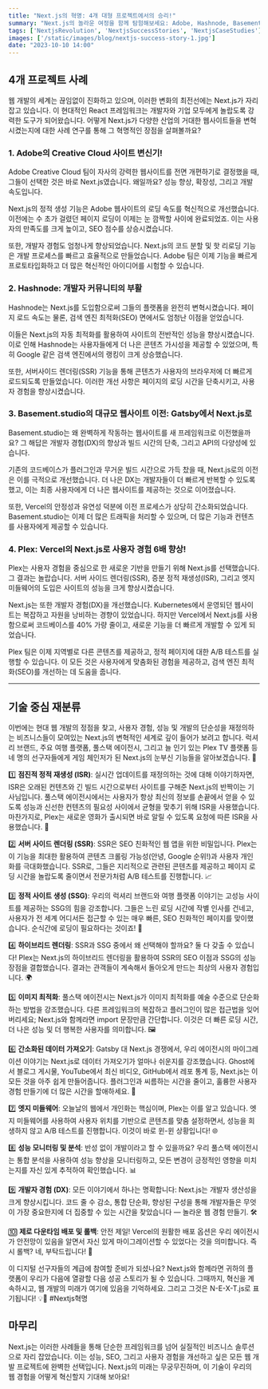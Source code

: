 ```yaml
---
title: "Next.js의 혁명: 4개 대형 프로젝트에서의 승리!"
summary: "Next.js의 놀라운 여정을 함께 탐험해보세요: Adobe, Hashnode, Basement.studio, 그리고 Plex가 어떻게 이 혁신적인 프레임워크로 웹 경험을 혁명적으로 변화시켰는지 알아보는 시간입니다!"
tags: ['NextjsRevolution', 'NextjsSuccessStories', 'NextjsCaseStudies']
images: ['/static/images/blog/nextjs-success-story-1.jpg']
date: "2023-10-10 14:00"
---
```


<TOCInline toc={props.toc} asDisclosure />

## 4개 프로젝트 사례

웹 개발의 세계는 끊임없이 진화하고 있으며, 이러한 변화의 최전선에는 Next.js가 자리 잡고 있습니다. 이 현대적인 React 프레임워크는 개발자와 기업 모두에게 놀랍도록 강력한 도구가 되어왔습니다. 어떻게 Next.js가 다양한 산업의 거대한 웹사이트들을 변혁시켰는지에 대한 사례 연구를 통해 그 혁명적인 장점을 살펴볼까요?

### 1. **Adobe의 Creative Cloud 사이트 변신기!**

Adobe Creative Cloud 팀이 자사의 강력한 웹사이트를 전면 개편하기로 결정했을 때, 그들이 선택한 것은 바로 Next.js였습니다. 왜일까요? 성능 향상, 확장성, 그리고 개발 속도입니다.

Next.js의 정적 생성 기능은 Adobe 웹사이트의 로딩 속도를 혁신적으로 개선했습니다. 이전에는 수 초가 걸렸던 페이지 로딩이 이제는 눈 깜짝할 사이에 완료되었죠. 이는 사용자의 만족도를 크게 높이고, SEO 점수를 상승시켰습니다.

또한, 개발자 경험도 엄청나게 향상되었습니다. Next.js의 코드 분할 및 핫 리로딩 기능은 개발 프로세스를 빠르고 효율적으로 만들었습니다. Adobe 팀은 이제 기능을 빠르게 프로토타입화하고 더 많은 혁신적인 아이디어를 시험할 수 있습니다.

### 2. **Hashnode: 개발자 커뮤니티의 부활**

Hashnode는 Next.js를 도입함으로써 그들의 플랫폼을 완전히 변혁시켰습니다. 페이지 로드 속도는 물론, 검색 엔진 최적화(SEO) 면에서도 엄청난 이점을 얻었습니다.

이들은 Next.js의 자동 최적화를 활용하여 사이트의 전반적인 성능을 향상시켰습니다. 이로 인해 Hashnode는 사용자들에게 더 나은 콘텐츠 가시성을 제공할 수 있었으며, 특히 Google 같은 검색 엔진에서의 랭킹이 크게 상승했습니다.

또한, 서버사이드 렌더링(SSR) 기능을 통해 콘텐츠가 사용자의 브라우저에 더 빠르게 로드되도록 만들었습니다. 이러한 개선 사항은 페이지의 로딩 시간을 단축시키고, 사용자 경험을 향상시켰습니다.

### 3. **Basement.studio의 대규모 웹사이트 이전: Gatsby에서 Next.js로**

Basement.studio는 왜 완벽하게 작동하는 웹사이트를 새 프레임워크로 이전했을까요? 그 해답은 개발자 경험(DX)의 향상과 빌드 시간의 단축, 그리고 API의 다양성에 있습니다.

기존의 코드베이스가 플러그인과 무거운 빌드 시간으로 가득 찼을 때, Next.js로의 이전은 이를 극적으로 개선했습니다. 더 나은 DX는 개발자들이 더 빠르게 반복할 수 있도록 했고, 이는 최종 사용자에게 더 나은 웹사이트를 제공하는 것으로 이어졌습니다.

또한, Vercel의 안정성과 유연성 덕분에 이전 프로세스가 상당히 간소화되었습니다. Basement.studio는 이제 더 많은 트래픽을 처리할 수 있으며, 더 많은 기능과 컨텐츠를 사용자에게 제공할 수 있습니다.

### 4. **Plex: Vercel의 Next.js로 사용자 경험 6배 향상!**

Plex는 사용자 경험을 중심으로 한 새로운 기반을 만들기 위해 Next.js를 선택했습니다. 그 결과는 놀랍습니다. 서버 사이드 렌더링(SSR), 증분 정적 재생성(ISR), 그리고 엣지 미들웨어의 도입은 사이트의 성능을 크게 향상시켰습니다.

Next.js는 또한 개발자 경험(DX)을 개선했습니다. Kubernetes에서 운영되던 웹사이트는 복잡하고 자원을 낭비하는 경향이 있었습니다. 하지만 Vercel에서 Next.js를 사용함으로써 코드베이스를 40% 가량 줄이고, 새로운 기능을 더 빠르게 개발할 수 있게 되었습니다.

Plex 팀은 이제 지역별로 다른 콘텐츠를 제공하고, 정적 페이지에 대한 A/B 테스트를 실행할 수 있습니다. 이 모든 것은 사용자에게 맞춤화된 경험을 제공하고, 검색 엔진 최적화(SEO)를 개선하는 데 도움을 줍니다.

---

## 기술 중심 재분류

이번에는 현대 웹 개발의 정점을 찾고, 사용자 경험, 성능 및 개발의 단순성을 재정의하는 비즈니스들이 모여있는 Next.js의 변혁적인 세계로 깊이 들어가 보려고 합니다. 럭셔리 브랜드, 주요 여행 플랫폼, 풀스택 에이전시, 그리고 늘 인기 있는 Plex TV 플랫폼 등 네 명의 선구자들에게 게임 체인저가 된 Next.js의 눈부신 기능들을 알아보겠습니다. 🚀

1️⃣ **점진적 정적 재생성 (ISR)**: 실시간 업데이트를 재정의하는 것에 대해 이야기하자면, ISR은 오래된 컨텐츠와 긴 빌드 시간으로부터 사이트를 구해준 Next.js의 반짝이는 기사님입니다. 풀스택 에이전시에서는 사용자가 항상 최신의 정보를 손끝에서 얻을 수 있도록 성능과 신선한 컨텐츠의 필요성 사이에서 균형을 맞추기 위해 ISR을 사용했습니다. 마찬가지로, Plex는 새로운 영화가 출시되면 바로 알릴 수 있도록 요청에 따른 ISR을 사용했습니다. 🌟

2️⃣ **서버 사이드 렌더링 (SSR)**: SSR은 SEO 친화적인 웹 앱을 위한 비밀입니다. Plex는 이 기능을 최대한 활용하여 콘텐츠 크롤링 가능성(안녕, Google 순위!)과 사용자 개인화를 극대화했습니다. SSR로, 그들은 지리적으로 관련된 콘텐츠를 제공하고 페이지 로딩 시간을 놀랍도록 줄이면서 전문가처럼 A/B 테스트를 진행합니다. 📈

3️⃣ **정적 사이트 생성 (SSG)**: 우리의 럭셔리 브랜드와 여행 플랫폼 이야기는 고성능 사이트를 제공하는 SSG의 힘을 강조합니다. 그들은 느린 로딩 시간에 작별 인사를 건네고, 사용자가 전 세계 어디서든 접근할 수 있는 매우 빠른, SEO 친화적인 페이지를 맞이했습니다. 순식간에 로딩이 필요하다는 것이죠! 💨

4️⃣ **하이브리드 렌더링**: SSR과 SSG 중에서 왜 선택해야 할까요? 둘 다 갖출 수 있습니다! Plex는 Next.js의 하이브리드 렌더링을 활용하여 SSR의 SEO 이점과 SSG의 성능 장점을 결합했습니다. 결과는 관객들이 계속해서 돌아오게 만드는 최상의 사용자 경험입니다. 🌍

5️⃣ **이미지 최적화**: 풀스택 에이전시는 Next.js가 이미지 최적화를 예술 수준으로 단순화하는 방법을 강조했습니다. 다른 프레임워크의 복잡하고 플러그인이 많은 접근법을 잊어버리세요; Next.js와 함께라면 import 문장만큼 간단합니다. 이것은 더 빠른 로딩 시간, 더 나은 성능 및 더 행복한 사용자를 의미합니다. 🖼️

6️⃣ **간소화된 데이터 가져오기**: Gatsby 대 Next.js 경쟁에서, 우리 에이전시의 마이그레이션 이야기는 Next.js로 데이터 가져오기가 얼마나 쉬운지를 강조했습니다. Ghost에서 블로그 게시물, YouTube에서 최신 비디오, GitHub에서 레포 통계 등, Next.js는 이 모든 것을 아주 쉽게 만들어줍니다. 플러그인과 씨름하는 시간을 줄이고, 훌륭한 사용자 경험 만들기에 더 많은 시간을 할애하세요. 🔄

7️⃣ **엣지 미들웨어**: 오늘날의 웹에서 개인화는 핵심이며, Plex는 이를 알고 있습니다. 엣지 미들웨어를 사용하여 사용자 위치를 기반으로 콘텐츠를 맞춤 설정하면서, 성능을 희생하지 않고 A/B 테스트를 진행합니다. 이것이 바로 윈-윈 상황입니다! 🌐

8️⃣ **성능 모니터링 및 분석**: 반성 없이 개발이라고 할 수 있을까요? 우리 풀스택 에이전시는 통합 분석을 사용하여 성능 향상을 모니터링하고, 모든 변경이 긍정적인 영향을 미치는지를 자신 있게 추적하여 확인했습니다. 📊

9️⃣ **개발자 경험 (DX)**: 모든 이야기에서 하나는 명확합니다: Next.js는 개발자 생산성을 크게 향상시킵니다. 코드 줄 수 감소, 통합 단순화, 향상된 구성을 통해 개발자들은 무엇이 가장 중요한지에 더 집중할 수 있는 시간을 찾았습니다 — 놀라운 웹 경험 만들기. 🛠️

🔟 **제로 다운타임 배포 및 롤백**: 안전 제일! Vercel의 원활한 배포 옵션은 우리 에이전시가 안전망이 있음을 알면서 자신 있게 마이그레이션할 수 있었다는 것을 의미합니다. 즉시 롤백? 네, 부탁드립니다! 🔄

이 디지털 선구자들의 계급에 참여할 준비가 되셨나요? Next.js와 함께라면 귀하의 플랫폼이 우리가 다음에 열광할 다음 성공 스토리가 될 수 있습니다. 그때까지, 혁신을 계속하시고, 웹 개발의 미래가 여기에 있음을 기억하세요. 그리고 그것은 N-E-X-T.js로 표기됩니다! 💡🎉 #Nextjs혁명


## 마무리

Next.js는 이러한 사례들을 통해 단순한 프레임워크를 넘어 실질적인 비즈니스 솔루션으로 자리 잡았습니다. 이는 성능, SEO, 그리고 사용자 경험을 개선하고 싶은 모든 웹 개발 프로젝트에 완벽한 선택입니다. Next.js의 미래는 무궁무진하며, 이 기술이 우리의 웹 경험을 어떻게 혁신할지 기대해 보아요!
